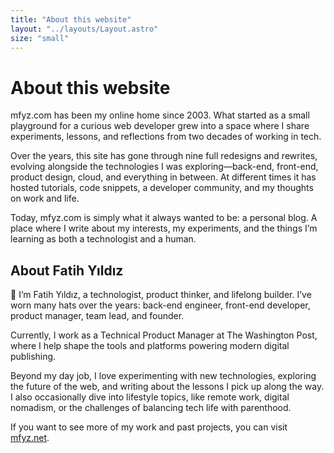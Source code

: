 ```yaml
---
title: "About this website"
layout: "../layouts/Layout.astro"
size: "small"
---
```


# About this website

mfyz.com has been my online home since 2003. What started as a small playground for a curious web developer grew into a space where I share experiments, lessons, and reflections from two decades of working in tech.

Over the years, this site has gone through nine full redesigns and rewrites, evolving alongside the technologies I was exploring—back-end, front-end, product design, cloud, and everything in between. At different times it has hosted tutorials, code snippets, a developer community, and my thoughts on work and life.

Today, mfyz.com is simply what it always wanted to be: a personal blog. A place where I write about my interests, my experiments, and the things I’m learning as both a technologist and a human.

## About Fatih Yıldız

👋 I’m Fatih Yıldız, a technologist, product thinker, and lifelong builder. I’ve worn many hats over the years: back-end engineer, front-end developer, product manager, team lead, and founder.

Currently, I work as a Technical Product Manager at The Washington Post, where I help shape the tools and platforms powering modern digital publishing.

Beyond my day job, I love experimenting with new technologies, exploring the future of the web, and writing about the lessons I pick up along the way. I also occasionally dive into lifestyle topics, like remote work, digital nomadism, or the challenges of balancing tech life with parenthood.

If you want to see more of my work and past projects, you can visit [mfyz.net](https://mfyz.net).
